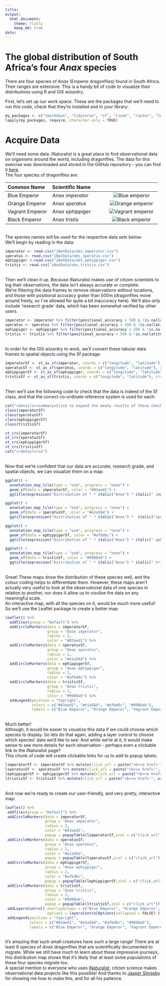 ```yaml
---
title: 
output: 
  html_document: 
    theme: flatly
    keep_md: true
date: 
---
```



# The global distribution of South Africa's four *Anax* species

There are four species of *Anax* (Emperor dragonflies) found in South Africa. Their ranges are extensive. This is a handy bit of code to visualize their distributions using R and GIS wizardry.

First, let's set up our work space. These are the packages that we'll need to run this code, check that they're installed and in your library:

```r

my_packages <- c("rmarkdown", "tidyverse", "sf", "rinat", "raster", "lwgeom", "leaflet","leafpop","rosm", "ggspatial", "prettymapr", "mapview", "rnaturalearth","readxl","htmltools","bslib") 
lapply(my_packages, require, character.only = TRUE)

```

# Acquire Data

We'll need some data. iNaturalist is a great place to find observational data on organisms around the world, including dragonflies. The data for this exercise was downloaded and stored in the GitHub repository - you can find it [here](https://github.com/EntoAmy/Dragonfly_GIS/tree/main/iNatData). <br> The four species of dragonflies are:

| Common Name     | Scientific Name     |                                       |
|:--------------------|:-------------------------|:-----------------------:|
| Blue Emperor    | *Anax* *imperator*  |   ![Blue emperor](Images/Imperator.png)   |
| Orange Emperor  | *Anax* *speratus*   |  ![Orange emperor](Images/Speratus.png)   |
| Vagrant Emperor | *Anax* *ephippiger* | ![Vagrant emperor](Images/Ephippiger.png) |
| Black Emperor   | *Anax* *tristis*    |   ![Black emperor](Images/Tristis.png)    |

<br> The species names will be used for the respective data sets below: <br> We'll begin by reading in the data: <br>

```r
imperator <- read.csv("iNatData/obs_imperator.csv")
speratus <- read.csv("iNatData/obs_speratus.csv")
ephippiger <-read.csv("iNatData/obs_ephippiger.csv")
tristis <- read.csv("iNatData/obs_tristis.csv")
```

<br> Then we'll clean it up. Because iNaturalist makes use of citizen scientists to log their observations, the data isn't always accurate or complete.\
We're filtering the data frames to remove observations without locations, and those with positional accuracy grater than 500m (dragonflies move around freely, so I've allowed for quite a bit inaccuracy here). We'll also only include 'research grade' data, which has been somewhat verified by other users. <br>

```r
imperator <- imperator %>% filter(positional_accuracy < 500 & !is.na(latitude) & quality_grade == "research")
speratus <- speratus %>% filter(positional_accuracy < 500 & !is.na(latitude) & quality_grade == "research")
ephippiger <- ephippiger %>% filter(positional_accuracy < 500 & !is.na(latitude) & quality_grade == "research")
tristis <- tristis %>% filter(positional_accuracy < 500 & !is.na(latitude) & quality_grade == "research")

```

<br> In order for the GIS wizardry to work, we'll convert these tabular data frames to spatial objects using the Sf package: <br>

```r
imperatorSf <- st_as_sf(imperator, coords = c("longitude", "latitude"), crs = 4326) 
speratusSf <- st_as_sf(speratus, coords = c("longitude", "latitude"), crs = 4326) 
ephippigerSf <- st_as_sf(ephippiger, coords = c("longitude", "latitude"), crs = 4326) 
tristisSf <- st_as_sf(tristis, coords = c("longitude", "latitude"), crs = 4326)
```

<br> Then we'll use the following code to check that the data is indeed of the Sf class, and that the correct co-ordinate reference system is used for each: <br>

```r
cat("<details><summary>Click to expand the meaty results of these checks</summary>\n")
class(imperatorSf) 
class(speratusSf) 
class(ephippigerSf) 
class(tristisSf)

st_crs(imperatorSf) 
st_crs(speratusSf) 
st_crs(ephippigerSf) 
st_crs(tristisSf)
cat("</details>\n")
```
<br> 
Now that we're confident that our data are accurate, research grade, and spatial objects, we can visualize them on a map: 
<br>
```r
ggplot() + 
  annotation_map_tile(type = "osm", progress = "none") + 
  geom_sf(data = imperatorSf, color = "#83aed1") + 
  ggtitle(expression("Distribution of " * italic("Anax") * italic(" imperator")))

ggplot() + 
  annotation_map_tile(type = "osm", progress = "none") + 
  geom_sf(data = speratusSf, color = "#e1a56d") + 
  ggtitle(expression("Distribution of " * italic("Anax") *  italic("speratus")))

ggplot() + 
  annotation_map_tile(type = "osm", progress = "none") + 
  geom_sf(data = ephippigerSf, color = "#afbd6c") + 
  ggtitle(expression("Distribution of " * italic("Anax") * italic(" ephippiger")))

ggplot() + 
  annotation_map_tile(type = "osm", progress = "none") + 
  geom_sf(data = tristisSf, color = "#9980ab") + 
  ggtitle(expression("Distribution of " * italic("Anax") * italic(" tristis")))
```
<br> 
Great! These maps show the distribution of these species well, and the colour coding helps to differentiate them. However, these maps aren't actually very useful to look at the observational data of one species in relation to another, nor does it allow us to visulise the data on any meaningful scale. 
<br> 
An interactive map, with all the species on it, would be much more useful! 
So we'll use the Leaflet package to create a better map:
<br> 
```r
leaflet() %>%
  addTiles(group = "Default") %>%
  addCircleMarkers(data = imperatorSf, 
                   group = "Anax imperator", 
                   radius = 2, 
                   color = "#83aed1") %>%
  addCircleMarkers(data = speratusSf, 
                   group = "Anax speratus", 
                   radius = 2, 
                   color = "#e1a56d") %>%
  addCircleMarkers(data = ephippigerSf, 
                   group = "Anax ephippiger", 
                   radius = 2, 
                   color = "#afbd6c") %>%
  addCircleMarkers(data = tristisSf, 
                   group = "Anax tristis", 
                   radius = 2, 
                   color = "#9980ab") %>%
  addLegend(position = "topright", 
            colors = c("#83aed1", "#e1a56d", "#afbd6c", "#9980ab"), 
            labels = c("Blue Emperor", "Orange Emperor", "Vagrant Emperor", "Black Emperor"))
```
<br> 
Much better! 
<br> 
Although, it would be easier to visualize this data if we could choose which species to display. So lets do that again, adding a layer control to choose which species' data we'd like to see: 
And while we're at it, it would make sense to see more details for each observation - perhaps even a clickable link to the iNaturalist page? 
<br> 
This chunk of code will create clickable links for us to add to popup labels: 
```r
limperatorSf <- imperatorSf %>% mutate(click_url = paste("<b><a href='", url, "'>Link to iNat observation</a></b>")) 
lsperatusSf <- speratusSf %>% mutate(click_url = paste("<b><a href='", url, "'>Link to iNat observation</a></b>")) 
lephippigerSf <- ephippigerSf %>% mutate(click_url = paste("<b><a href='", url, "'>Link to iNat observation</a></b>")) 
ltristisSf <- tristisSf %>% mutate(click_url = paste("<b><a href='", url, "'>Link to iNat observation</a></b>"))

```
<br> 
And now we're ready to create our user-friendly, and very pretty, interactive map: 
```r
leaflet() %>%
 addTiles(group = "Default") %>%
 addCircleMarkers(data = imperatorSf, 
                  group = "Anax imperator", 
                  radius = 2, 
                  color = "#83aed1", 
                  popup = popupTable(limperatorSf,zcol = c("click_url"))) %>%
 addCircleMarkers(data = speratusSf, 
                  group = "Anax speratus", 
                  radius = 2, 
                  color = "#e1a56d", 
                  popup = popupTable(lsperatusSf,zcol = c("click_url"))) %>%
 addCircleMarkers(data = ephippigerSf, 
                  group = "Anax ephippiger", 
                  radius = 2, 
                  color = "#afbd6c", 
                  popup = popupTable(lephippigerSf,zcol = c("click_url"))) %>%
 addCircleMarkers(data = tristisSf, 
                  group = "Anax tristis", 
                  radius = 2, 
                  color = "#9980ab", 
                  popup = popupTable(ltristisSf,zcol = c("click_url"))) %>%
 addLayersControl( overlayGroups = c("Blue Emperor", "Orange Emperor", "Vagrant Emperor", "Black Emperor"), 
                   options = layersControlOptions(collapsed = FALSE) ) %>% 
 addLegend(position = "topright", 
           colors = c("#83aed1", "#e1a56d", "#afbd6c", "#9980ab"), 
           labels = c("Blue Emperor", "Orange Emperor", "Vagrant Emperor", "Black Emperor"))
```
<br> 
It's amazing that such small creatures have such a large range! 
There are at least 9 species of *Anax* dragonflies that are scientifically documented to migrate. While we still have much to learn about these impressive journeys, this distribution map shows that it's likely that at least some populations of these four species migrate too.
<br> 
A special mention to everyone who uses [iNaturalist](https://www.inaturalist.org/), citizen science makes observational data projects like this possible! 
And thanks to [Jasper Slingsby](https://www.ecologi.st/) for showing me how to make this, and for all his patience. 
<br> 
